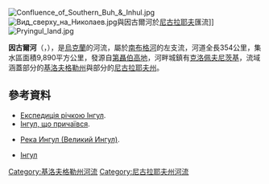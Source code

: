 [[Image:Confluence_of_Southern_Buh_&_Inhul.jpg|right]]
[[File:Вид_сверху_на_Николаев.jpg|thumb]]與因古爾河於[[尼古拉耶夫_(尼古拉耶夫州)|尼古拉耶夫]]匯流]]
[[Image:Pryingul_land.jpg|right]]

'''因古爾河'''（{{lang-uk|Інгул|Inhul}}，{{lang-ru|Ингул}}），是[[烏克蘭|烏克蘭]]的河流，屬於[[南布格河|南布格河]]的左支流，河道全長354公里，集水區面積9,890平方公里，發源自[[第聶伯高地|第聶伯高地]]，河畔城鎮有[[克洛佩夫尼茨基|克洛佩夫尼茨基]]，流域涵蓋部分的[[基洛夫格勒州|基洛夫格勒州]]與部分的[[尼古拉耶夫州|尼古拉耶夫州]]。

==參考資料==
* [http://bashtanka.pp.net.ua/photo/ekspedicija_richkoju_ingul/60-0-2330 Експедиція річкою Інгул]{{Wayback|url=http://bashtanka.pp.net.ua/photo/ekspedicija_richkoju_ingul/60-0-2330 |date=20120309084143 }}.
* [http://surma.at.ua/publ/1-1-0-158 Інгул, що причаївся].
* {{ref-ru}} [http://ukrainian.su/geograficheskoe-polozhenie/reka-ingul-velikiy-ingul.html Река Ингул (Великий Ингул)]{{Wayback|url=http://ukrainian.su/geograficheskoe-polozhenie/reka-ingul-velikiy-ingul.html |date=20160411163909 }}.
* [http://goldfishnet.km.ua/reki-ukrainy/ingul Інгул]{{Wayback|url=http://goldfishnet.km.ua/reki-ukrainy/ingul |date=20150910051244 }}

{{Ukraine-river-stub}}

{{DEFAULTSORT:Інгул}}
[[Category:基洛夫格勒州河流|Category:基洛夫格勒州河流]]
[[Category:尼古拉耶夫州河流|Category:尼古拉耶夫州河流]]